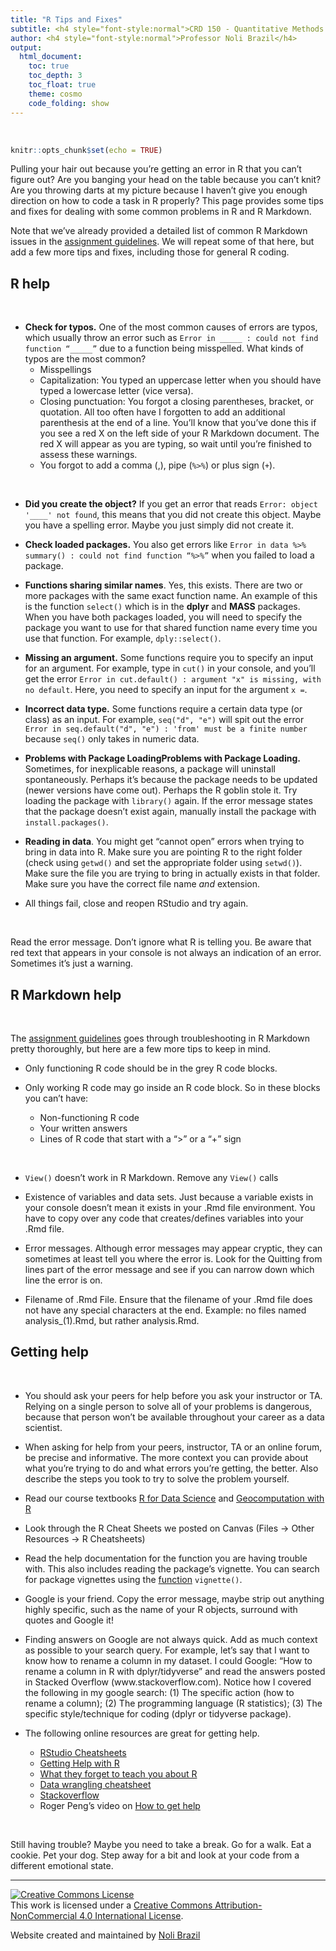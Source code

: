 ```yaml
---
title: "R Tips and Fixes"
subtitle: <h4 style="font-style:normal">CRD 150 - Quantitative Methods in Community Research</h4>
author: <h4 style="font-style:normal">Professor Noli Brazil</h4>
output: 
  html_document:
    toc: true
    toc_depth: 3
    toc_float: true
    theme: cosmo
    code_folding: show
---
```



<style>
p.comment {
background-color: #DBDBDB;
padding: 10px;
border: 1px solid black;
margin-left: 25px;
border-radius: 5px;
font-style: italic;
}

h1.title {
  font-weight: bold;
}

</style>
\

```r
knitr::opts_chunk$set(echo = TRUE)
```

Pulling your hair out because you're getting an error in R that you can't figure out? Are you banging your head on the table because you can't knit? Are you throwing darts at my picture because I haven't give you enough direction on how to code a task in R properly? This page provides some tips and fixes for dealing with some common problems in R and R Markdown.

Note that we've already provided a detailed list of common R Markdown issues in the [assignment guidelines](https://crd150.github.io/hw_guidelines.html).  We will repeat some of that here, but add a few more tips and fixes, including those for general R coding.

<div style="margin-bottom:25px;">
</div>
## **R help**
\

* **Check for typos.** One of the most common causes of errors are typos, which usually throw an error such as `Error in _____ : could not find function “_____”` due to a function being misspelled.  What kinds of typos are the most common?
  - Misspellings
  - Capitalization: You typed an uppercase letter when you should have typed a lowercase letter (vice versa).
  - Closing punctuation: You forgot a closing parentheses, bracket, or quotation. All too often have I forgotten to add an additional parenthesis at the end of a line. You’ll know that you’ve done this if you see a red X on the left side of your R Markdown document. The red X will appear as you are typing, so wait until you’re finished to assess these warnings.
  - You forgot to add a comma (,), pipe (`%>%`) or plus sign (`+`). 

<br>

* **Did you create the object?**  If you get an error that reads `Error: object '____' not found`, this means that you did not create this object.  Maybe you have a spelling error.  Maybe you just simply did not create it.

* **Check loaded packages.** You also get errors like `Error in data %>% summary() : could not find function “%>%”` when you failed to load a package. 

* **Functions sharing similar names**.  Yes, this exists.  There are two or more packages with the same exact function name.  An example of this is the function `select()` which is in the **dplyr** and **MASS** packages.  When you have both packages loaded, you will need to specify the package you want to use for that shared function name every time you use that function.  For example, `dply::select()`.

* **Missing an argument.** Some functions require you to specify an input for an argument.  For example, type in `cut()` in your console, and you'll get the error `Error in cut.default() : argument "x" is missing, with no default`.  Here, you need to specify an input for the argument `x =`.

* **Incorrect data type.** Some functions require a certain data type (or class) as an input.  For example, `seq("d", "e")` will spit out the error `Error in seq.default("d", "e") : 'from' must be a finite number` because `seq()` only takes in numeric data.

* **Problems with Package LoadingProblems with Package Loading.** Sometimes, for inexplicable reasons, a package will uninstall spontaneously. Perhaps it’s because the package needs to be updated (newer versions have come out). Perhaps the R goblin stole it. Try loading the package with `library()` again. If the error message states that the package doesn’t exist again, manually install the package with `install.packages()`.

* **Reading in data**. You might get "cannot open" errors when trying to bring in data into R. Make sure you are pointing R to the right folder (check using `getwd()` and set the appropriate folder using `setwd()`).  Make sure the file you are trying to bring in actually exists in that folder. Make sure you have the correct file name *and* extension.

* All things fail, close and reopen RStudio and try again.

<br>

Read the error message. Don’t ignore what R is telling you. Be aware that red text that appears in your console is not always an indication of an error. Sometimes it’s just a warning.




<div style="margin-bottom:25px;">
</div>
## **R Markdown help**
\

The [assignment guidelines](https://crd150.github.io/hw_guidelines.html) goes through troubleshooting in R Markdown pretty thoroughly, but here are a few more tips to keep in mind.

* Only functioning R code should be in the grey R code blocks. 

* Only working R code may go inside an R code block. So in these blocks you can’t have:
  - Non-functioning R code
  - Your written answers 
  - Lines of R code that start with a “>” or a “+” sign

<br>

* `View()` doesn’t work in R Markdown. Remove any `View()` calls

* Existence of variables and data sets. Just because a variable exists in your console doesn’t mean it exists in your .Rmd file environment.  You have to copy over any code that creates/defines variables into your .Rmd file.  

*  Error messages. Although error messages may appear cryptic, they can sometimes at least tell you where the error is. Look for the Quitting from lines part of the error message and see if you can narrow down which line the error is on.

* Filename of .Rmd File. Ensure that the filename of your .Rmd file does not have any special characters at the end.  Example: no files named analysis_(1).Rmd, but rather analysis.Rmd. 


<div style="margin-bottom:25px;">
</div>
## **Getting help**
\

* You should ask your peers for help before you ask your instructor or TA. Relying on a single person to solve all of your problems is dangerous, because that person won’t be available throughout your career as a data scientist.

* When asking for help from your peers, instructor, TA or an online forum, be precise and informative. The more context you can provide about what you’re trying to do and what errors you’re getting, the better. Also describe the steps you took to try to solve the problem yourself.

* Read our course textbooks [R for Data Science](http://r4ds.had.co.nz/index.html) and [Geocomputation with R](https://geocompr.robinlovelace.net/)

* Look through the R Cheat Sheets we posted on Canvas (Files -> Other Resources -> R Cheatsheets)

* Read the help documentation for the function you are having trouble with.  This also includes reading the package's vignette.  You can search for package vignettes using the [function](https://rdrr.io/r/utils/vignette.html) `vignette()`.

* Google is your friend. Copy the error message, maybe strip out anything highly specific, such as the name of your R objects, surround with quotes and Google it!

* Finding answers on Google are not always quick. Add as much context as possible to your search query. For example, let's say that I want to know how to rename a column in my dataset. I could Google: “How to rename a column in R with dplyr/tidyverse” and read the answers posted in Stacked Overflow (www.stackoverflow.com). Notice how I covered the following in my google search: (1) The specific action (how to rename a column); (2) The programming language (R statistics); (3) The specific style/technique for coding (dplyr or tidyverse package).

* The following online resources are great for getting help.

  - [RStudio Cheatsheets](https://rstudio.com/resources/cheatsheets/)
  - [Getting Help with R](https://www.r-project.org/help.html)
  - [What they forget to teach you about R](https://rstats.wtf/)
  - [Data wrangling cheatsheet](https://github.com/rstudio/cheatsheets/raw/master/data-transformation.pdf)
  - [Stackoverflow](https://stackoverflow.com/questions/tagged/r)
  - Roger Peng's video on [How to get help](https://www.youtube.com/watch?v=ZFaWxxzouCY&feature=youtu.be)

<br>

Still having trouble? Maybe you need to take a break.  Go for a walk. Eat a cookie. Pet your dog. Step away for a bit and look at your code from a different emotional state.

***


<a rel="license" href="http://creativecommons.org/licenses/by-nc/4.0/"><img alt="Creative Commons License" style="border-width:0" src="https://i.creativecommons.org/l/by-nc/4.0/88x31.png" /></a><br />This work is licensed under a <a rel="license" href="http://creativecommons.org/licenses/by-nc/4.0/">Creative Commons Attribution-NonCommercial 4.0 International License</a>.


Website created and maintained by [Noli Brazil](https://nbrazil.faculty.ucdavis.edu/)
